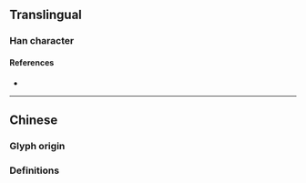{{character info}}
==Translingual==
{{Han simplified forms|圓|円|圆}}

===Han character===
{{Han char|rn=31|rad=囗|as=07|sn=10|four=|canj=WRBO|ids=⿴囗员}}

====References====
* {{Han ref|kx=0219.041|hdz=10719.070|uh=5706|ud=22278}}

----

==Chinese==

===Glyph origin===
{{Han simp|圓|f=貝|t=贝}}

===Definitions===
{{zh-see|圓}}